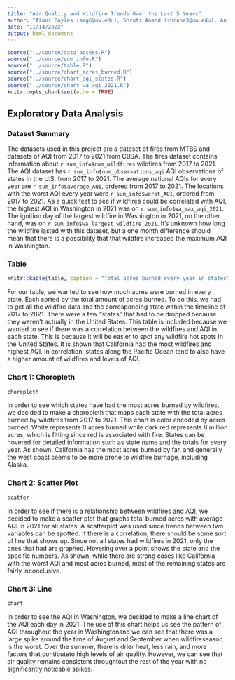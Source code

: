 ```yaml
---
title: "Air Quality and Wildfire Trends Over the Last 5 Years"
author: "Alani Gayles (aig6@uw.edu), Shruti Anand (shrana3@uw.edu), An Dao (andao27@uw.edu), Brandon Mochizuki (bmoch@uw.edu)"
date: "11/14/2022"
output: html_document
---
```


```r
source("../source/data_access.R")
source("../source/sum_info.R")
source("../source/table.R")
source("../source/chart_acres_burned.R")
source("../source/chart_aqi_states.R")
source("../source/chart_wa_aqi_2021.R")
knitr::opts_chunk$set(echo = TRUE)
```

## Exploratory Data Analysis

### Dataset Summary

The datasets used in this project are a dataset of fires from MTBS and
datasets of AQI from 2017 to 2021 from CBSA. The fires dataset contains
information about `r sum_info$num_wildfires` wildfires from 2017 to 2021. The
AQI dataset has `r sum_info$num_observations_aqi` AQI observations of
states in the U.S. from 2017 to 2021. The average national AQIs for every year
are `r sum_info$average_AQI`, ordered from 2017 to 2021. The locations with the
worst AQI every year were `r sum_info$worst_AQI`, ordered from 2017 to 2021. As
a quick test to see if wildfires could be correlated with AQI, the highest AQI in
Washington in 2021 was on `r sum_info$wa_max_aqi_2021`. The ignition day of the
largest wildfire in Washington in 2021, on the other hand, was on
`r sum_info$wa_largest_wildfire_2021`. It's unknown how long the wildfire lasted
with this dataset, but a one month difference should mean that there is a
possibility that that wildfire increased the maximum AQI in Washington.

### Table

```r
knitr::kable(table, caption = "Total acres burned every year in states")
```

For our table, we wanted to see how much acres were burned in every state.
Each sorted by the total amount of acres burned. To do this, we had to get all the 
wildfire data and the corresponding state within the timeline of 2017 to 2021. There 
were a few "states" that had to be dropped because they weren't actually in the United 
States. This table is included because we wanted to see if there was a correlation 
between the wildfires and AQI in each state. This is because it will be easier to spot 
any wildfire hot spots in the United States. It is shown that California had the most 
wildfires and highest AQI. In correlation, states along the Pacific Ocean tend to also 
have a higher amount of wildfires and levels of AQI. 

### Chart 1: Choropleth

```r
choropleth
```

In order to see which states have had the most acres burned by wildfires, we
decided to make a choropleth that maps each state with the total acres burned by
wildfires from 2017 to 2021. This chart is color encoded by acres burned. White
represents 0 acres burned while dark red represents 8 million acres, which is
fitting since red is associated with fire. States can be hovered for detailed
information such as state name and the totals for every year. As shown,
California has the most acres burned by far, and generally the west coast seems
to be more prone to wildfire burnage, including Alaska.

### Chart 2: Scatter Plot

```r
scatter
```

In order to see if there is a relationship between wildfires and AQI, we decided
to make a scatter plot that graphs total burned acres with average AQI in 2021 for
all states. A scatterplot was used since trends between two variables can be
spotted. If there is a correlation, there should be some sort of line that shows
up. Since not all states had wildfires in 2021, only the ones that had are
graphed. Hovering over a point shows the state and the specific numbers. As shown,
while there are strong cases like California with the worst AQI and most acres
burned, most of the remaining states are fairly inconclusive.

### Chart 3: Line

```r
chart
```

In order to see the AQI in Washington, we decided to make a line chart of the AQI each 
day in 2021. The use of this chart helps us see the pattern of AQI throughout the
year in Washingtonand we can see that there was a large spike around the time of 
August and September when wildfireseason is the worst. Over the summer, there is drier 
heat, less rain, and more factors that contibuteto high levels of air quality. However, 
we can see that air quality remains consistent throughtout the rest of the year with 
no significantly noticable spikes. 

